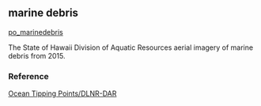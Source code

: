 ## marine debris

[po_marinedebris](https://github.com/OHI-Science/mhi/blob/master/region2017/layers/)

The State of Hawaii Division of Aquatic Resources aerial imagery of marine debris from 2015.

### Reference

[Ocean Tipping Points/DLNR-DAR](http://www.pacioos.hawaii.edu/projects/oceantippingpoints/#data)